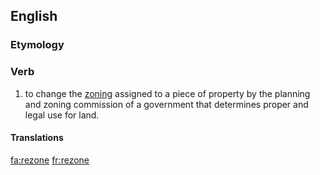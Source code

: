 ==English==

===Etymology===
{{prefix|re|zone}}

===Verb===
{{en-verb|rezones|rezoning|rezoned|rezoned}}

# to change the [[zoning]] assigned to a piece of property by the planning and zoning commission of a government that determines proper and legal use for land.

====Translations====
{{trans-top|to change the zoning assigned to a piece of property}}
{{trans-mid}}
{{trans-bottom}}

[[fa:rezone]]
[[fr:rezone]]